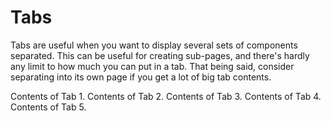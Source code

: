 
<Meta title="Navigation|Tabs" component={Tabs} />

# Tabs

Tabs are useful when you want to display several sets of components separated. This can be useful for creating sub-pages, and there's hardly any limit to how much you can put in a tab. That being said, consider separating into its own page if you get a lot of big tab contents.

<Canvas>
  <Story name="Tabs">
    <Tabs>
      <Tab title="Lorem">Contents of Tab 1.</Tab>
      <Tab title="Ipsum">Contents of Tab 2.</Tab>
      <Tab title="Dolor">Contents of Tab 3.</Tab>
      <Tab title="Sit">Contents of Tab 4.</Tab>
      <Tab title="Amet">Contents of Tab 5.</Tab>
    </Tabs>
  </Story>
</Canvas>

<Props of={Tab} />
